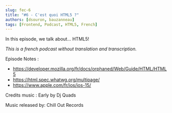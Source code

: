 ```yaml
---
slug: fec-6
title: "#6 - C'est quoi HTML5 ?"
authors: [dsouron, bauzanneau]
tags: [Frontend, Podcast, HTML5, French]
---
```


In this episode, we talk about... HTML5!

<!--truncate-->

_This is a french podcast without translation and transcription._


<SpotifyEmbed href="https://open.spotify.com/embed/episode/4ssPDqA6rFpjV7QqICbY1j" />

Episode Notes :

- https://developer.mozilla.org/fr/docs/orphaned/Web/Guide/HTML/HTML5
- https://html.spec.whatwg.org/multipage/
- https://www.apple.com/fr/ios/ios-15/

Credits music : Early by Dj Quads

Music released by: Chill Out Records

